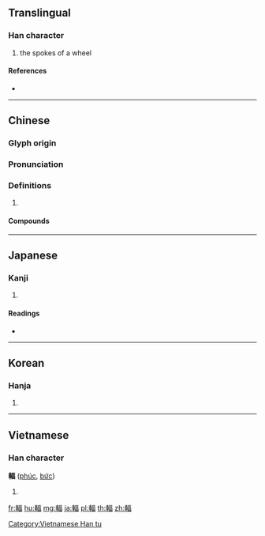 {{character info/new}}
{{also|辐}}
==Translingual==

===Han character===
{{Han char|rn=159|rad=車|as=09|sn=16|four=51066|canj=JJMRW}}

# the spokes of a wheel

====References====
* {{Han ref|kx=1246.270|dkj=38442|dj=1724.050|hdz=53543.110|uh=8F3B|ud=36667|bh=BFE7|bd=49127}}

----

==Chinese==
{{zh-forms|s=辐}}

===Glyph origin===
{{Han etym}}

===Pronunciation===
{{zh-pron
|m=fú
|c=fuk1
|mc=y
|oc=y
|cat=
}}

===Definitions===
{{zh-hanzi}}

# {{rfdef|zh}}

====Compounds====
{{zh-der|人煙輻輳|光輻射|天緣輻輳|太陽輻射|游離輻射|熱輻射|背景輻射|脫輻|衣冠輻湊|詭麗輻輳|車輻|車馬輻輳|輪輻|輻射|輻射塵|輻射治療|輻射滅菌|輻射熱|輻射病|輻射線|輻射能|輻射落塵|輻射計|輻條|輻湊|輻照|輻狀花冠|輻衡|輻輳}}

----

==Japanese==

===Kanji===
{{ja-kanji|grade=|rs=車09}}

# {{defn|lang=ja|sort=車09}}

====Readings====
* {{ja-readings|on=[[ふく]] (fuku)|kun=[[や]] (ya)|nanori=}}

----

==Korean==

===Hanja===
{{ko-hanja|hangeul=[[복]], [[폭]]|eumhun=|rv=bok, pok|mr=pok, p'ok|y=pok, phok}}

# {{defn|lang=ko|sort=車09}}

----

==Vietnamese==

===Han character===
'''輻''' ([[phúc]], [[bức]])

# {{defn|lang=vi}}

[[Category:Vietnamese Han tu]]

[[fr:輻]]
[[hu:輻]]
[[mg:輻]]
[[ja:輻]]
[[pl:輻]]
[[th:輻]]
[[zh:輻]]